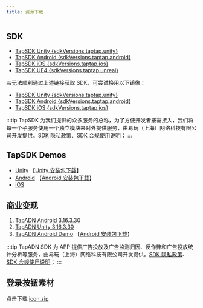 ```yaml
---
title: 资源下载
---
```



## SDK

<ul>
    <li>
        <a href={`https://github.com/taptap/TapSDK-Unity/releases/tag/${sdkVersions.taptap.unity}`}>TapSDK Unity {sdkVersions.taptap.unity}</a>
    </li>
    <li>
        <a href={`https://github.com/taptap/TapSDK-Android/releases/tag/v${sdkVersions.taptap.android}`}>TapSDK Android {sdkVersions.taptap.android}</a>
    </li>
    <li>
        <a href={`https://github.com/taptap/TapSDK-iOS/releases/tag/v${sdkVersions.taptap.ios}`}>TapSDK iOS {sdkVersions.taptap.ios}</a>
    </li>
    <li>
        <a href={`https://github.com/taptap/TapSDK-UE4/releases/tag/${sdkVersions.taptap.unreal}`}>TapSDK UE4 {sdkVersions.taptap.unreal}</a>
    </li>
</ul>

若无法顺利通过上述链接获取 SDK，可尝试换用以下镜像：

<ul>
    <li>
        <a href="https://releases.leanapp.cn/#/taptap/TapSDK-Unity/releases">TapSDK Unity {sdkVersions.taptap.unity}</a>
    </li>
    <li>
        <a href="https://releases.leanapp.cn/#/taptap/TapSDK-Android/releases">TapSDK Android {sdkVersions.taptap.android}</a>
    </li>
    <li>
        <a href="https://releases.leanapp.cn/#/taptap/TapSDK-iOS/releases">TapSDK iOS {sdkVersions.taptap.ios}</a>
    </li>
</ul>

:::tip
TapSDK 为我们提供的众多服务的总称，为了方便开发者按需接入，我们将每一个子服务使用一个独立模块来对外提供服务，由易玩（上海）网络科技有限公司开发提供。[SDK 隐私政策](https://developer.taptap.cn/docs/sdk/start/agreement/)、[SDK 合规使用说明](https://developer.taptap.cn/docs/sdk/start/compliance/)；
:::


## TapSDK Demos

- [Unity](https://github.com/taptap/TapSDK-Unity-Demo/tree/master)      【[Unity 安装包下载](https://capacity-files.lcfile.com/0vkkVqx532tik5mjYaBm1B1YEYfIpPVP/Tds_demo_v2.0.1.apk)】
- [Android](https://github.com/taptap/TapSDK-Android-Demo)       【[Android 安装包下载](https://lc-buhezimj.cn-e1.lcfile.com/9GO6JQ38ysFUqeSeBywf3Y2dcn8nlI0o/tds_demo_android_2.0.1.apk)】
- [iOS](https://github.com/taptap/TapSDK-iOS)

## 商业变现

1. [TapADN Android 3.16.3.30](https://tapad-platform.tapimg.com/sdk/TapAD_3.16.3.30.aar)
2. [TapADN Unity 3.16.3.30](https://tapad-platform.tapimg.com/sdk/TapAD_3.16.3.30.unitypackage)
3. [TapADN Android Demo](https://capacity-files.lcfile.com/Y71RXq7Js6CBb14kRAhKbNsWv43UGGxq/TapADDemo.zip)  【[Android 安装包下载](https://capacity-files.lcfile.com/JEGe4SukTg3FbRI7DN623RexDAxOd0OP/tapaddemo_external-release.apk)】

:::tip
TapADN SDK 为 APP 提供广告投放及广告监测归因、反作弊和广告投放统计分析等服务，由易玩（上海）网络科技有限公司开发提供。[SDK 隐私政策](https://developer.taptap.cn/docs/sdk/tap-adn/agreement/)、[SDK 合规使用说明](https://developer.taptap.cn/docs/sdk/tap-adn/adn-compliance/)；
:::

## 登录按钮素材

点击下载 [icon.zip](https://capacity-files.lcfile.com/4WMsI8UItS2wpI7ie87r9PumriiP7Bx0/%E5%9B%BD%E5%86%85%20TapTap%20%E7%99%BB%E5%BD%95_%E6%96%B0%E5%93%81%E7%89%8C_1212%E6%9B%B4%E6%96%B0.zip)